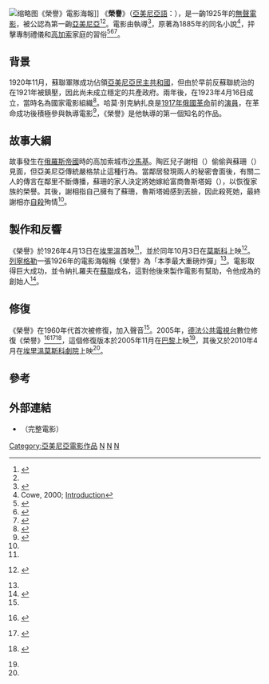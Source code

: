 {{Infobox film
| name           = 《榮譽》
| image          = Namus.jpg 
| image_size     = 250px
| caption        = 電影劇照
| director       =  {{link-en|哈莫·別克納扎良|Hamo Beknazarian}}
| based_on       = {{based on|榮譽|{{link-en|亞歷山大·謝凡撒得|Alexander Shirvanzade}}}}
| starring       = {{link-en|約翰·阿貝爾|Hovhannes Abelian}}<br />[[太古希·哈哥比安|太古希·哈哥比安]]
| cinematography = [[謝爾蓋·沙比拉耶夫|謝爾蓋·沙比拉耶夫]]
| studio         = {{link-en|阿爾緬電影|Armenfilm}}
| released       = {{Film date|1926|04|13|[[葉里溫|葉里溫]]|1926|10|03|[[莫斯科|莫斯科]]}}
| runtime        = 62分鐘
| country        = {{flag|Soviet Union}}
| language       = [[亞美尼亞語|亞美尼亞語]]<small>（1960年代配音版本）</small>
}}
[[File:Namus_1926_poster.jpg|缩略图]]《榮譽》電影海報]]
《'''榮譽'''》（[[亞美尼亞語|亞美尼亞語]]：{{lang|hy|Նամուս}}），是一齣1925年的[[無聲電影|無聲電影]]，被公認為第一齣[[亞美尼亞|亞美尼亞]]{{link-en|故事片|Feature film}}<ref>{{cite book|last=Rosenfeld|first=edited by Alla|title=Defining Russian graphic arts: from Diaghilev to Stalin, 1898-1934|year=1999|publisher=Rutgers Univ. Press|location=New Brunswick, N.J.|isbn=9780813526041|page=[http://books.google.com/books?id=z4A1dKoIAmQC&pg=PA154&lpg=PA154&dq=namus+film&source=bl&ots=YMmsbQ9Yut&sig=RoNZdVA25u3CfuptLcT1FSYtnP0&hl=en&sa=X&ei=WCh-UI7WB4jf0gH134CIAg&ved=0CF4Q6AEwCA#v=onepage&q=namus%20film&f=false 154]}}</ref><ref name = vault/>。電影由{{link-en|哈莫·別克納扎良|Hamo Beknazarian}}執導<ref>{{cite book|last=S. Peter Cowe|first=edited by Nishan Parlakian, |title=Modern Armenian drama : an anthology|year=2000|publisher=Columbia University Press|location=New York|isbn=9780231116305|page=[http://books.google.com/books?id=OQrgO4LLDPQC&pg=PA131&lpg=PA131&dq=namus+film&source=bl&ots=kJfon50Lui&sig=Is0zlDfJOMiQsj-ZmL0rc_lX8_I&hl=en&sa=X&ei=tih-ULybGbCB0QHk-IDwAw&ved=0CEwQ6AEwBTgK#v=onepage&q=namus%20film&f=false 131]}}</ref>，原著為{{link-en|亞歷山大·謝凡撒得|Alexander Shirvanzade}}1885年的同名小說<ref>Cowe, 2000; [http://books.google.com/books?id=OQrgO4LLDPQC&pg=PA131&lpg=PA131&dq=namus+film&source=bl&ots=kJfon50Lui&sig=Is0zlDfJOMiQsj-ZmL0rc_lX8_I&hl=en&sa=X&ei=tih-ULybGbCB0QHk-IDwAw&ved=0CEwQ6AEwBTgK#v=onepage&q=namus%20&f=false Introduction]</ref>，抨擊專制禮儀和[[高加索|高加索]]家庭的習俗<ref>{{cite book|last=Lawton|first=Anna|title=The Red Screen: Politics, Society, Art in Soviet Cinema|year=1992|publisher=Psychology Press|location=London|isbn=9780415078191|page=[http://books.google.com/books?id=JugtIGYuaFMC&pg=PA310&lpg=PA310&dq=namus+film&source=bl&ots=5On4S7UZC7&sig=34zSbkpVjZuDtiVt_GuOuS6Uzco&hl=en&sa=X&ei=WCh-UI7WB4jf0gH134CIAg&ved=0CDUQ6AEwAQ#v=onepage&q=namus%20film&f=false 310]}}</ref><ref>{{cite web|title=Namus|url=http://www.gaiff.am/en/films/namus/|publisher=Yerevan International Film Festival|accessdate=2012-10-18|archive-url=https://web.archive.org/web/20141006141230/http://www.gaiff.am/en/films/namus/|archive-date=2014-10-06|dead-url=yes}}</ref><ref>{{cite book|last=Hovannisian|first=ed. by Richard G.|title=The Armenian people from ancient to modern times|year=2004|publisher=St. Martin's Press|location=New York, NY|isbn=9781403964229|edition=1. paperback ed.|page=[http://books.google.com/books?id=s2ByErk19DAC&pg=PA357&lpg=PA357&dq=namus+film&source=bl&ots=6SgB8_1y-m&sig=aATur9HEcMmpgX_BL_Zvjay083Y&hl=en&sa=X&ei=WCh-UI7WB4jf0gH134CIAg&ved=0CEoQ6AEwBA#v=onepage&q=namus%20film&f=false 357]}}</ref>。

== 背景 ==
1920年11月，蘇聯軍隊成功佔領[[亞美尼亞民主共和國|亞美尼亞民主共和國]]，但由於早前反蘇聯統治的{{link-en|二月起義|February Uprising}}在1921年被鎮壓，因此尚未成立穩定的共產政府。兩年後，{{link-en|阿爾緬電影|Armenfilm}}在1923年4月16日成立，當時名為國家電影組織<ref>{{cite book|last=Rollberg|first=Peter|title=Historical Dictionary of Russian and Soviet Cinema|publisher=Rowman & Littlefield|year=2008|pages=[http://books.google.com/books?id=Cuw1vHuxITYC&printsec=frontcover#PPA56,M1 56–59]|isbn=0-8108-6072-4}}</ref>。哈莫·別克納扎良是[[1917年俄國革命|1917年俄國革命]]前的[[演員|演員]]，在革命成功後積極參與執導電影<ref>{{cite book|first=ed. by Richard Taylor|title=The BFI companion to Eastern European and Russian cinema|year=2000|publisher=British Film Inst.|location=London|isbn=9780851707525|edition=Repr.|page=[http://books.google.com/books?id=s2lZAAAAMAAJ&q=namus+armenian+film&dq=namus+armenian+film&source=bl&ots=fxF2L2G_Sx&sig=5TQ7De7q_4BCPnWLnpaR30hFtgk&hl=en&sa=X&ei=TayAULeqEcSW0QHI_YHYDg&ved=0CC8Q6AEwADge 30]}}</ref>，《榮譽》是他執導的第一個知名的作品。

== 故事大綱 ==
故事發生在[[俄羅斯帝國|俄羅斯帝國]]時的高加索城市[[沙馬基|沙馬基]]。陶匠兒子謝相（{{lang|en|Seyran}}）偷偷與蘇珊（{{lang|en|Susan}}）見面，但亞美尼亞傳統嚴格禁止這種行為。當鄰居發現兩人的秘密會面後，有關二人的傳言在鄰里不斷傳播，蘇珊的家人決定將她嫁給富商魯斯塔姆（{{lang|en|Rustam}}），以恢復家族的榮譽。其後，謝相指自己擁有了蘇珊，魯斯塔姆感到丟臉，因此殺死她，最終謝相亦[[自殺|自殺]]殉情<ref name="kino-teatr"/>。

== 製作和反響 ==
《榮譽》於1926年4月13日在[[埃里溫|埃里溫]]{{link-en|奈裡劇院|Nairi Cinema}}首映<ref name="yerevan.ru"/>，並於同年10月3日在[[莫斯科|莫斯科]]上映<ref name="kino-teatr">{{ru icon}} {{cite web|title=Намус|url=http://www.kino-teatr.ru/kino/movie/sov/14457/annot/|publisher=''kino-teatr.ru''|accessdate=2012-10-18|archive-date=2020-10-23|archive-url=https://web.archive.org/web/20201023080205/https://www.kino-teatr.ru/kino/movie/sov/14457/annot/|dead-url=no}}</ref>。[[列寧格勒|列寧格勒]]一張1926年的電影海報稱《榮譽》為「本季最大重磅炸彈」<ref name="ankakh"/>。電影取得巨大成功，並令納扎羅夫在[[蘇聯|蘇聯]]成名，這對他後來製作電影有幫助，令他成為{{link-en|亞美尼亞電影業|Cinema of Armenia}}的創始人<ref name=vault>{{cite news|last=Karoghlanian|first=Armen|title=From the Vault: The Birth of Culture in Namus|url=http://yerevanmagazine.com/from-the-vault-the-significance-of-culture-in-namus/|accessdate=2012-10-19|agency=''Yerevan Magazine''|archive-date=2013-02-10|archive-url=https://archive.is/20130210005237/http://yerevanmagazine.com/from-the-vault-the-significance-of-culture-in-namus/|dead-url=yes}}</ref>。

== 修復 ==
《榮譽》在1960年代首次被修復，加入聲音<ref name="yerevan.ru"/>。2005年，[[德法公共電視台|德法公共電視台]]數位修復《榮譽》<ref name="yerevan.ru">{{ru icon}} {{cite web|last=Eghiazaryan|first=Artavazd|title="Намус" – в кинотеатрe "Москва"|url=http://yerevan.ru/2010/04/09/namus-v-letnem-zale-kinoteatra-%E2%80%9Cmoskva%E2%80%9D/|publisher=''Yerevan.ru''|accessdate=2012-10-18|date=2010-04-04|deadurl=yes|archiveurl=https://web.archive.org/web/20120827034316/http://yerevan.ru/2010/04/09/namus-v-letnem-zale-kinoteatra-%E2%80%9Cmoskva%E2%80%9D/|archivedate=2012-08-27}}</ref><ref name="ankakh">{{hy icon}} {{cite web|title="Նամուս". Պահպանենք "Մոսկվա" կինոթատրոնի ամառային դահլիճը|url=http://ankakh.com/2010/04/32389/|publisher=''Ankakh''|accessdate=2012-10-18|date=2010-04-23|deadurl=yes|archiveurl=https://web.archive.org/web/20100630150135/http://ankakh.com/2010/04/32389/|archivedate=2010-06-30}}</ref><ref>{{de icon}} {{cite web|title=Namous|url=http://www.arte.tv/de/namous/1048876.html|publisher=Arte|accessdate=2012-10-20|date=2005-09-12|archive-date=2015-12-11|archive-url=https://web.archive.org/web/20151211223954/http://www.arte.tv/de/namous/1048876.html|dead-url=no}}</ref>，這個修復版本於2005年11月在[[巴黎|巴黎]]{{link-fr|巴爾扎克劇院|Le Balzac}}上映<ref name="ankakh"/>，其後又於2010年4月在[[埃里溫|埃里溫]][[莫斯科劇院|莫斯科劇院]]上映<ref name="yerevan.ru"/>。

== 參考 ==
{{reflist}}

== 外部連結 ==
*{{YouTube|PdsXrn5j33c|Намус / Namus / Նամուս (1924г.) <nowiki>[</nowiki>Русские титры<nowiki>]</nowiki>}}（完整電影）

[[Category:亞美尼亞電影作品|Category:亞美尼亞電影作品]]
[[Category:默片|N]]
[[Category:黑白電影|N]]
[[Category:小說改編電影|N]]